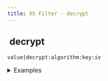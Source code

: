 ```yaml
---
title: XS Filter - decrypt
---
```


## <img src="../assets/docuBadge (11).png" alt="" data-size="line" /> decrypt <a href="#xs-decrypt" id="xs-decrypt"></a>

`value|decrypt:algorithm:key:iv`

<details>

<summary>Examples</summary>

```javascript
encrypted_data|decrypt:"aes-128-cbc":"secret_key":""    // Returns decrypted data
encrypted_data|decrypt:"aes-256-cbc":"key":"iv"         // Returns decrypted data with IV
```

</details>
